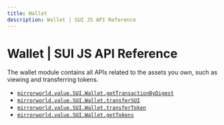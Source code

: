 ```yaml
---
title: Wallet
description: Wallet | SUI JS API Reference
---
```


# Wallet | SUI JS API Reference
The wallet module contains all APIs related to the assets you own, such as viewing and transferring tokens.
- [`mirrorworld.value.SUI.Wallet.getTransactionByDigest`](/api-reference/js/sui/Wallet/getTransactionByDigest)
- [`mirrorworld.value.SUI.Wallet.transferSUI`](/api-reference/js/sui/Wallet/transferSUI)
- [`mirrorworld.value.SUI.Wallet.transferToken`](/api-reference/js/sui/Wallet/transferToken)
- [`mirrorworld.value.SUI.Wallet.getTokens`](/api-reference/js/sui/Wallet/getTokens)